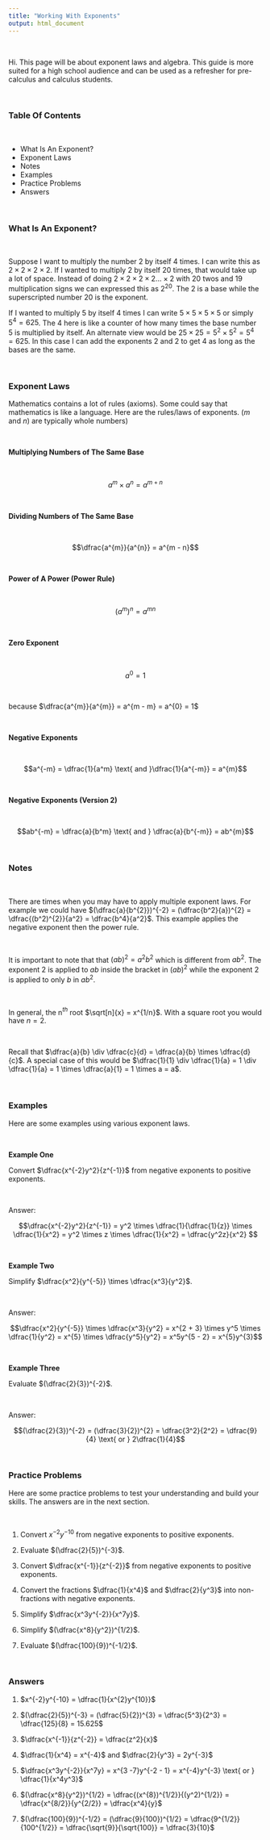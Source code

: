 ```yaml
---
title: "Working With Exponents"
output: html_document
---
```


&nbsp;

Hi. This page will be about exponent laws and algebra. This guide is more suited for a high school audience and can be used as a refresher for pre-calculus and calculus students.

&nbsp;

### Table Of Contents


&nbsp;

* What Is An Exponent?
* Exponent Laws
* Notes
* Examples
* Practice Problems
* Answers

&nbsp;

### What Is An Exponent?


&nbsp;

Suppose I want to multiply the number 2 by itself 4 times. I can write this as $2 \times 2 \times 2 \times 2$. If I wanted to multiply 2 by itself 20 times, that would take up a lot of space. Instead of doing $2 \times 2 \times 2 \times 2 ... \times 2$ with 20 twos and 19 multiplication signs we can expressed this as $2^{20}$. The 2 is a base while the superscripted number 20 is the exponent.

If I wanted to multiply 5 by itself 4 times I can write $5 \times 5 \times 5 \times 5$ or simply $5^{4} = 625$. The 4 here is like a counter of how many times the base number 5 is multiplied by itself. An alternate view would be $25 \times 25 = 5^{2} \times 5^{2} = 5^{4} = 625$. In this case I can add the exponents 2 and 2 to get 4 as long as the bases are the same.

&nbsp;

### Exponent Laws


Mathematics contains a lot of rules (axioms). Some could say that mathematics is like a language. Here are the rules/laws of exponents. ($m$ and $n$) are typically whole numbers)

&nbsp;

**Multiplying Numbers of The Same Base**

&nbsp;

$$a^{m} \times a^{n} = a^{m + n}$$

&nbsp;

**Dividing Numbers of The Same Base**

&nbsp;

$$\dfrac{a^{m}}{a^{n}} = a^{m - n}$$

&nbsp;

**Power of A Power (Power Rule)**

&nbsp;

$$(a^{m})^{n} = a^{mn}$$

&nbsp;

**Zero Exponent**

&nbsp;

$$a^{0} = 1$$

&nbsp;

because $\dfrac{a^{m}}{a^{m}} = a^{m - m} = a^{0} = 1$

&nbsp;

**Negative Exponents**

&nbsp;

$$a^{-m} = \dfrac{1}{a^m} \text{ and }\dfrac{1}{a^{-m}} = a^{m}$$

&nbsp;

**Negative Exponents (Version 2)**

&nbsp;

$$ab^{-m} = \dfrac{a}{b^m} \text{ and } \dfrac{a}{b^{-m}} = ab^{m}$$

&nbsp;

### Notes


&nbsp;

There are times when you may have to apply multiple exponent laws. For example we could have $(\dfrac{a}{b^{2}})^{-2} = (\dfrac{b^2}{a})^{2} = \dfrac{(b^2)^{2}}{a^2} = \dfrac{b^4}{a^2}$. This example applies the negative exponent then the power rule.

&nbsp;

It is important to note that that $(ab)^2 = a^{2}b^{2}$ which is different from $ab^2$. The exponent 2 is applied to $ab$ inside the bracket in $(ab)^2$ while the exponent 2 is applied to only $b$ in $ab^2$.

&nbsp;

In general, the n$^{th}$ root $\sqrt[n]{x} = x^{1/n}$. With a square root you would have $n = 2$.

&nbsp;

Recall that $\dfrac{a}{b} \div \dfrac{c}{d} = \dfrac{a}{b} \times \dfrac{d}{c}$. A special case of this would be $\dfrac{1}{1} \div \dfrac{1}{a} = 1 \div \dfrac{1}{a} = 1 \times \dfrac{a}{1} = 1 \times a = a$.

&nbsp;


### Examples


Here are some examples using various exponent laws.

&nbsp;

**Example One**

Convert $\dfrac{x^{-2}y^2}{z^{-1}}$ from negative exponents to positive exponents.

&nbsp;

Answer:

$$\dfrac{x^{-2}y^2}{z^{-1}} = y^2 \times \dfrac{1}{\dfrac{1}{z}} \times \dfrac{1}{x^2} = y^2 \times z \times \dfrac{1}{x^2} = \dfrac{y^2z}{x^2} $$

&nbsp;

**Example Two**

Simplify $\dfrac{x^2}{y^{-5}} \times \dfrac{x^3}{y^2}$.

&nbsp;

Answer:

$$\dfrac{x^2}{y^{-5}} \times \dfrac{x^3}{y^2} = x^{2 + 3} \times y^5 \times \dfrac{1}{y^2} = x^{5} \times \dfrac{y^5}{y^2} = x^5y^{5 - 2} = x^{5}y^{3}$$

&nbsp;

**Example Three**

Evaluate $(\dfrac{2}{3})^{-2}$.

&nbsp;

Answer:

$$(\dfrac{2}{3})^{-2} = (\dfrac{3}{2})^{2} = \dfrac{3^2}{2^2} = \dfrac{9}{4} \text{ or } 2\dfrac{1}{4}$$

&nbsp;

### Practice Problems


Here are some practice problems to test your understanding and build your skills. The answers are in the next section.

&nbsp;

1) Convert $x^{-2}y^{-10}$ from negative exponents to positive exponents.

2) Evaluate $(\dfrac{2}{5})^{-3}$.

3) Convert $\dfrac{x^{-1}}{z^{-2}}$ from negative exponents to positive exponents.

4) Convert the fractions $\dfrac{1}{x^4}$ and $\dfrac{2}{y^3}$ into non-fractions with negative exponents.

5) Simplify $\dfrac{x^3y^{-2}}{x^7y}$.

6) Simplify $(\dfrac{x^8}{y^2})^{1/2}$.

7) Evaluate $(\dfrac{100}{9})^{-1/2}$.

&nbsp;

### Answers


1) $x^{-2}y^{-10} = \dfrac{1}{x^{2}y^{10}}$

2) $(\dfrac{2}{5})^{-3} = (\dfrac{5}{2})^{3} = \dfrac{5^3}{2^3} = \dfrac{125}{8} = 15.625$

3) $\dfrac{x^{-1}}{z^{-2}} = \dfrac{z^2}{x}$

4) $\dfrac{1}{x^4} = x^{-4}$ and $\dfrac{2}{y^3} = 2y^{-3}$

5) $\dfrac{x^3y^{-2}}{x^7y} = x^{3 -7}y^{-2 - 1} = x^{-4}y^{-3} \text{ or } \dfrac{1}{x^4y^3}$

6) $(\dfrac{x^8}{y^2})^{1/2} = \dfrac{(x^{8})^{1/2}}{(y^2)^{1/2}} = \dfrac{x^{8/2}}{y^{2/2}} = \dfrac{x^4}{y}$

7) $(\dfrac{100}{9})^{-1/2} = (\dfrac{9}{100})^{1/2} = \dfrac{9^{1/2}}{100^{1/2}} = \dfrac{\sqrt{9}}{\sqrt{100}} = \dfrac{3}{10}$
